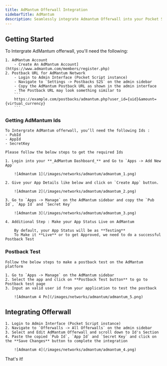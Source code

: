```yaml
---
title: AdMantum Offerwall Integration
sidebarTitle: AdMantum
description: Seamlessly integrate Admantum Offerwall into your Pocket Script application
---
```


## Getting Started

To Intergrate AdMantum offerwall, you'll need the following:
    
    1. AdMantum Account 
        - Create An AdMantum Account](https://www.admantum.com/members/register.php)
    2. Postback URL for AdMantum Network
        - Login to Admin Interface (Pocket Script instance)
        - Navigate to `Settings -> Postbacks S2S` on the admin sidebar
        - Copy the AdMantum Postback URL as shown in the admin interface
        - The Postback URL may look something similar to
        ```
        https://example.com/postbacks/admantum.php?user_id={uid}&amount={virtual_currency}
        ```
    
### Getting AdMantum Ids

    To Intergrate AdMantum offerwall, you’ll need the following Ids : 
    - PubId
    - AppId
    - SecretKey
    
    Please follow the below steps to get the required Ids

    1. Login into your **_AdMantum Dashboard_** and Go to `Apps -> Add New App`

        ![Admantum 1](/images/networks/admantum/admantum_1.png)

    2. Give your App Details like below and click on `Create App` button. 
    
        ![Admantum 2](/images/networks/admantum/admantum_2.png)
        
    3. Go to `Apps -> Manage` on the AdMantum sidebar and copy the `Pub Id`, `App Id` and `Secret Key` 

        ![Admantum 3](/images/networks/admantum/admantum_3.png)
        
    4. Additional Step : Make your App Status Live on AdMantum
    
        By default, your App Status will be as **Testing**
        To Make it **Live** or to get Approved, we need to do a successful Postback Test
            
### Postback Test
    
    Follow the below steps to make a postback test on the AdMantum platform

    1. Go to `Apps -> Manage` on the AdMantum sidebar
    2. Select the app and click on **Postback Test button** to go to Postback test page
    3. Input an valid user id from your application to test the postback

        ![Admantum 4 Pn](/images/networks/admantum/admantum_5.png)
        
## Integrating Offerwall

    1. Login to Admin Interface (Pocket Script instance)
    2. Navigate to `Offerwalls -> All Offerwalls` on the admin sidebar
    3. Select and Edit AdMantum Offerwall and scroll down to Id's Section
    4. Paste the copied `Pub Id`, `App Id` and `Secret Key` and click on the **Save Changes** button to complete the integration
    
        ![Admantum 4](/images/networks/admantum/admantum_4.png)
        

That's it!


<HelpSnippet/>